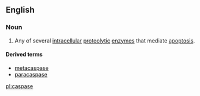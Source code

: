 ==English==

===Noun===
{{wikipedia}}
{{en-noun}}

# {{label|en|enzyme}} Any of several [[intracellular]] [[proteolytic]] [[enzyme]]s that mediate [[apoptosis]].

====Derived terms====
* [[metacaspase]]
* [[paracaspase]]

[[pl:caspase]]